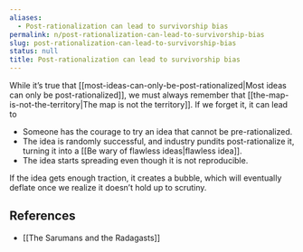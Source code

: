 ```yaml
---
aliases:
  - Post-rationalization can lead to survivorship bias
permalink: n/post-rationalization-can-lead-to-survivorship-bias
slug: post-rationalization-can-lead-to-survivorship-bias
status: null
title: Post-rationalization can lead to survivorship bias
---
```

While it’s true that [[most-ideas-can-only-be-post-rationalized|Most ideas can only be post-rationalized]], we must always remember that [[the-map-is-not-the-territory|The map is not the territory]]. If we forget it, it can lead to

- Someone has the courage to try an idea that cannot be pre-rationalized.
- The idea is randomly successful, and industry pundits post-rationalize it, turning it into a [[Be wary of flawless ideas|flawless idea]].
- The idea starts spreading even though it is not reproducible.

If the idea gets enough traction, it creates a bubble, which will eventually deflate once we realize it doesn’t hold up to scrutiny.

## References

- [[The Sarumans and the Radagasts]]
